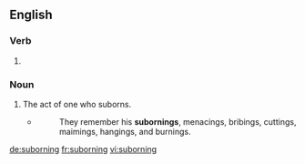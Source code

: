==English==

===Verb===
{{head|en|present participle}}

# {{present participle of|suborn|lang=en|nocat=1}}

===Noun===
{{en-noun}}

# The act of one who suborns.
#* {{w|William Cobbett}}
#*: They remember his '''subornings''', menacings, bribings, cuttings, maimings, hangings, and burnings.

[[de:suborning]]
[[fr:suborning]]
[[vi:suborning]]